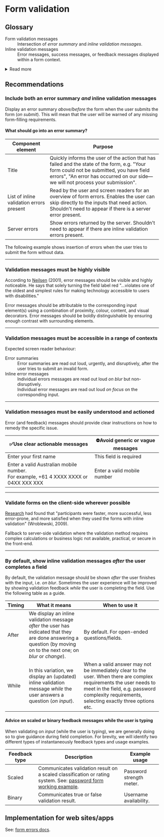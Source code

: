 
<Meta title="Forms/Form validation" />

# Form validation

## Glossary

<dl>
  <dt>Form validation messages</dt>
  <dd>Intersection of <i>error summary</i> and <i>inline validation messages</i>.</dd>
  <dt>Inline validation messages</dt>
  <dd>Error messages, success messages, or feedback messages displayed within a form context.</dd>
</dl>

<details>
  <summary>Read more</summary>

  Throughout this document, references will be made to certain [HTML DOM events](https://www.w3schools.com/jsref/dom_obj_event.asp) that should be used to trigger validation functions.

  | Event  | Description |
  |--------|-------------|
  | Input  | Triggered every time a user modifies a value. |
  | Change | Triggered when the element is finished changing i.e. for text inputs, it's when the element loses focus. for other elements (select, checkbox, radio), it triggers right after the selection changes. |
  | Blur   | When a form element loses focus. The value doesn’t have to be changed to trigger this event. |
  | Submit | Triggers on form submit. |
</details>

## Recommendations

### Include both an error summary _and_ inline validation messages

Display an error summary _above/before_ the form when the user submits the form
(_on submit_). This will mean that the user will be warned of any missing
form-filling requirements.

<Preview withToolbar>
  <Story height="180px" id="forms-form-errors--error-summary" />
</Preview>

#### What should go into an error summary?

| Component element                        | Purpose                                                                                                                                                                                                                    |
|------------------------------------------|----------------------------------------------------------------------------------------------------------------------------------------------------------------------------------------------------------------------------|
| Title                                    | Quickly informs the user of the action that has failed and the state of the form, e.g. "Your form could not be submitted, you have field errors", "An error has occurred on our side—we will not process your submission". |
| List of inline validation errors present | Read by the user and screen readers for an overview of form errors. Enables the user can skip directly to the inputs that need action. Shouldn't need to appear if there is a server error present.                        |
| Server errors                            | Show errors returned by the server. Shouldn't need to appear if there are inline validation errors present.                                                                                                                |

The following example shows insertion of errors when the user tries to submit
the form without data.

<Preview withToolbar>
  <Story height="800px" id="forms-form-errors--kitchen-sink" />
</Preview>

---

### Validation messages must be highly visible

According to [Neilsen](https://www.nngroup.com/articles/error-message-guidelines/)
(2001), error messages should be visible and highly noticeable. He says that
solely turning the field label red "...violates one of the oldest and simplest
rules for making technology accessible to users with disabilities."

Error messages should be attributable to the corresponding input element(s)
using a combination of proximity, colour, content, and visual decorators. Error
messages should be boldly distinguishable by ensuring enough contrast with
surrounding elements.

---

### Validation messages must be accessible in a range of contexts

Expected screen reader behaviour:

<dl>
  <dt>Error summaries</dt>
  <dd>Error summaries are read out loud, urgently, and disruptively, after the
    user tries to submit an invalid form.</dd>
  <dt>Inline error messages</dt>
  <dd>
    Individual errors messages are read out loud <i>on blur</i> but non-disruptively.<br/>
    Individual error messages are read out loud <i>on focus</i> on the corresponding
    input.
  </dd>
</dl>

---

### Validation messages must be easily understood and actioned

Error (and feedback) messages should provide clear instructions on how to remedy
the specific issue.

| ✅Use clear actionable messages | ⛔️Avoid generic or vague messages  |
|--------------------------------|-----------------------------------|
| Enter your first name | This field is required |
| Enter a valid Australian mobile number.<br/>For example, +61 4 XXXX XXXX or 04XX XXX XXX | Enter a valid mobile number |

---

### Validate forms on the client-side wherever possible

[Research](https://alistapart.com/article/inline-validation-in-web-forms/) had
found that "participants were faster, more successful, less error-prone, and
more satisfied when they used the forms with inline validation" (Wroblewski, 
2009).

Fallback to server-side validation where the validation method requires complex 
calculations or business logic not available, practical, or secure in the
front-end.

---

### By default, show inline validation messages _after_ the user completes a field

By default, the validation message should be shown _after_ the user finishes
with the input, i.e. _on blur_. Sometimes the user experience will be improved
by showing validation feedback _while_ the user is completing the field. Use the
following table as a guide.

| Timing | What it means | When to use it |
|--------|------------------------------------------------------------------------------------------------------------------------------------------------------------------|--------------------------------------------------------------------------------------------------------------------------------------------------------------------------------------------------------------------|
| After | We display an inline validation message _after_ the user has indicated that they are done answering a question (by moving on to the next one; on _blur_ or _change_). | By default. For open-ended questions/fields. |
| While | In this variation, we display an (updated) inline validation message _while_ the user answers a question (_on input_). | When a valid answer may not be immediately clear to the user. When there are complex requirements the user needs to meet in the field, e.g. password complexity requirements, selecting exactly three options etc. |

#### Advice on scaled or binary feedback messages while the user is typing

When validating on _input_ (while the user is typing), we are generally doing so
to give guidance during field completion. For brevity, we will identify two
different types of instantaneously feedback types and usage examples. 

| Feedback type | Description | Example usage |
|---------------|-----------------------------------------------------------------------------------------------------------------------------------------------|--------------------------|
| Scaled | Communicates validation result on a scaled classification or rating system. See: <a href="/?path=/docs/forms-working-examples--password-form">password form working example</a>. | Password strength meter. |
| Binary | Communicates true or false validation result. | Username availability. |

## Implementation for web sites/apps
  
See: <a href="/?path=/docs/forms-form-errors--error-summary">form errors docs</a>.

